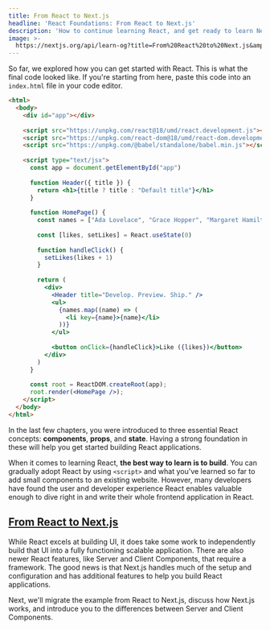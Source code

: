 ```yaml
---
title: From React to Next.js
headline: 'React Foundations: From React to Next.js'
description: 'How to continue learning React, and get ready to learn Next.js.'
image: >-
  https://nextjs.org/api/learn-og?title=From%20React%20to%20Next.js&amp;chapter=8
---
```


So far, we explored how you can get started with React. This is what the final code looked like. If you're starting from here, paste this code into an `index.html` file in your code editor.

```html filename="index.html"
<html>
  <body>
    <div id="app"></div>
 
    <script src="https://unpkg.com/react@18/umd/react.development.js"></script>
    <script src="https://unpkg.com/react-dom@18/umd/react-dom.development.js"></script>
    <script src="https://unpkg.com/@babel/standalone/babel.min.js"></script>
 
    <script type="text/jsx">
      const app = document.getElementById("app")
 
      function Header({ title }) {
        return <h1>{title ? title : "Default title"}</h1>
      }
 
      function HomePage() {
        const names = ["Ada Lovelace", "Grace Hopper", "Margaret Hamilton"]
 
        const [likes, setLikes] = React.useState(0)
 
        function handleClick() {
          setLikes(likes + 1)
        }
 
        return (
          <div>
            <Header title="Develop. Preview. Ship." />
            <ul>
              {names.map((name) => (
                <li key={name}>{name}</li>
              ))}
            </ul>
 
            <button onClick={handleClick}>Like ({likes})</button>
          </div>
        )
      }
 
      const root = ReactDOM.createRoot(app);
      root.render(<HomePage />);
    </script>
  </body>
</html>
```

In the last few chapters, you were introduced to three essential React concepts: **components**, **props**, and **state**. Having a strong foundation in these will help you get started building React applications.

When it comes to learning React, **the best way to learn is to build**. You can gradually adopt React by using `<script>` and what you've learned so far to add small components to an existing website. However, many developers have found the user and developer experience React enables valuable enough to dive right in and write their whole frontend application in React.

[From React to Next.js](#from-react-to-nextjs)
----------------------------------------------

While React excels at building UI, it does take some work to independently build that UI into a fully functioning scalable application. There are also newer React features, like Server and Client Components, that require a framework. The good news is that Next.js handles much of the setup and configuration and has additional features to help you build React applications.

Next, we'll migrate the example from React to Next.js, discuss how Next.js works, and introduce you to the differences between Server and Client Components.
